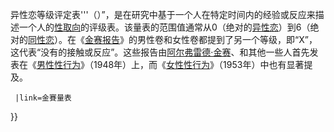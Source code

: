 {{Selected article
  |image=Kinsey Scale.gif
  |size= <!--optional-->
  |text='''[[金赛量表|金赛量表]]'''（{{Lang-en|Kinsey Scale}}），也称为“'''同性恋{{\}}异性恋等级评定表'''（{{lang|en|Heterosexual–Homosexual Rating Scale}}）”，是在研究中基于一个人在特定时间内的经验或反应来描述一个人的[[性取向|性取向]]的评级表。该量表的范围值通常从0（绝对的[[异性恋|异性恋]]）到6（绝对的[[同性恋|同性恋]]）。在《[[金赛报告|金赛报告]]》的男性卷和女性卷都提到了另一个等级，即“X”，这代表“没有{{Link-en|社会性倾向|Sociosexual orientation}}的接触或反应”。这些报告由[[阿尔弗雷德·金赛|阿尔弗雷德·金赛]]、{{Link-en|华迪·帕姆洛依|Wardell Pomeroy}}和其他一些人首先发表在《[[金赛报告|男性性行为]]》（1948年）上，而《[[金赛报告|女性性行为]]》（1953年）中也有显著提及。
  |link=金賽量表
}}